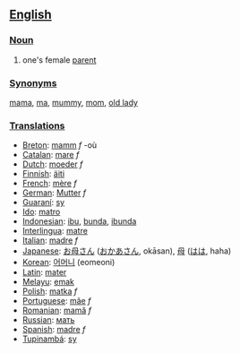 ==[[English]]==

===[[Noun]]===
#one's female [[parent]]

===[[Synonym]]s===
[[mama]], [[ma]], [[mummy]], [[mom]], [[old lady]]

===[[Translation]]s===
*[[Breton]]: [[mamm]] ''f'' -où
*[[Catalan]]: [[mare]] ''f''
*[[Dutch]]: [[moeder]] ''f''
*[[Finnish]]: [[äiti]]
*[[French]]: [[mère]] ''f''
*[[German]]: [[Mutter]] ''f''
*[[Guaraní]]: [[sy]]
*[[Ido]]: [[matro]]
*[[Indonesian]]: [[ibu]], [[bunda]], [[ibunda]]
*[[Interlingua]]: [[matre]]
*[[Italian]]: [[madre]] ''f''
*[[Japanese]]: [[お母さん]] ([[おかあさん]], okāsan), [[母]] ([[はは]], haha)
*[[Korean]]: [[어머니]] (eomeoni)
*[[Latin]]: [[mater]]
*[[ms:Main Page|Melayu]]: [[ms:emak|emak]]
*[[Polish]]: [[matka]] ''f''
*[[Portuguese]]: [[mãe]] ''f''
*[[Romanian]]: [[mamă]] ''f''
*[[Russian]]: [[мать]]
*[[Spanish]]: [[madre]] ''f''
*[[Tupinambá]]: [[sy]]